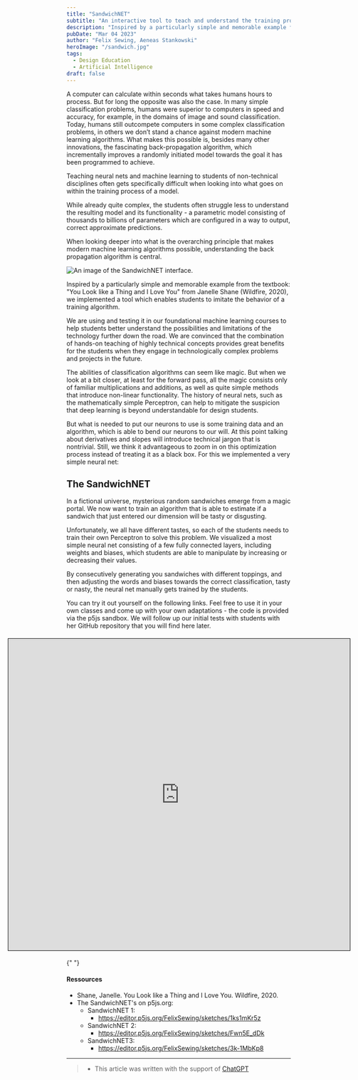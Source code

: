 ```yaml
---
title: "SandwichNET"
subtitle: "An interactive tool to teach and understand the training process of neural networks."
description: "Inspired by a particularly simple and memorable example from the textbook: 'You Look like a Thing and I Love You' from Janelle Shane (Wildfire, 2020), we implemented a tool which enables students to imitate the behavior of a training algorithm."
pubDate: "Mar 04 2023"
author: "Felix Sewing, Aeneas Stankowski"
heroImage: "/sandwich.jpg"
tags:
  - Design Education
  - Artificial Intelligence
draft: false
---
```


A computer can calculate within seconds what takes humans hours to process. But for long the opposite was also the case. In many simple classification problems, humans were superior to computers in speed and accuracy, for example, in the domains of image and sound classification. Today, humans still outcompete computers in some complex classification problems, in others we don’t stand a chance against modern machine learning algorithms. What makes this possible is, besides many other innovations, the fascinating back-propagation algorithm, which incrementally improves a randomly initiated model towards the goal it has been programmed to achieve.

Teaching neural nets and machine learning to students of non-technical disciplines often gets specifically difficult when looking into what goes on within the training process of a model.

While already quite complex, the students often struggle less to understand the resulting model and its functionality - a parametric model consisting of thousands to billions of parameters which are configured in a way to output, correct approximate predictions.

When looking deeper into what is the overarching principle that makes modern machine learning algorithms possible, understanding the back propagation algorithm is central.

![An image of the SandwichNET interface.](/SandwichNET_hero_img.jpg)

Inspired by a particularly simple and memorable example from the textbook: "You Look like a Thing and I Love You" from Janelle Shane (Wildfire, 2020), we implemented a tool which enables students to imitate the behavior of a training algorithm.

We are using and testing it in our foundational machine learning courses to help students better understand the possibilities and limitations of the technology further down the road. We are convinced that the combination of hands-on teaching of highly technical concepts provides great benefits for the students when they engage in technologically complex problems and projects in the future.

The abilities of classification algorithms can seem like magic. But when we look at a bit closer, at least for the forward pass, all the magic consists only of familiar multiplications and additions, as well as quite simple methods that introduce non-linear functionality. The history of neural nets, such as the mathematically simple Perceptron, can help to mitigate the suspicion that deep learning is beyond understandable for design students.

But what is needed to put our neurons to use is some training data and an algorithm, which is able to bend our neurons to our will. At this point talking about derivatives and slopes will introduce technical jargon that is nontrivial. Still, we think it advantageous to zoom in on this optimization process instead of treating it as a black box. For this we implemented a very simple neural net:

## The SandwichNET

In a fictional universe, mysterious random sandwiches emerge from a magic portal. We now want to train an algorithm that is able to estimate if a sandwich that just entered our dimension will be tasty or disgusting.

Unfortunately, we all have different tastes, so each of the students needs to train their own Perceptron to solve this problem. We visualized a most simple neural net consisting of a few fully connected layers, including weights and biases, which students are able to manipulate by increasing or decreasing their values.

By consecutively generating you sandwiches with different toppings, and then adjusting the words and biases towards the correct classification, tasty or nasty, the neural net manually gets trained by the students.

You can try it out yourself on the following links. Feel free to use it in your own classes and come up with your own adaptations - the code is provided via the p5js sandbox. We will follow up our initial tests with students with her GitHub repository that you will find here later.

<div
  style="display: block; height: 43.75rem; margin: 1.25rem 0 1.25rem 0; z-index: 1;!important"
  class="invisible lg:visible"
>
  <iframe
    style="display: block; z-index: 0; position: absolute; width: 80vw; height: 43.75rem; left: 10vw; border: 1px solid black"
    src="https://editor.p5js.org/FelixSewing/full/Fwn5E_dDk"
  ></iframe>
</div>{" "}

#### Ressources

- Shane, Janelle. You Look like a Thing and I Love You. Wildfire, 2020.
- The SandwichNET's on p5js.org:
  - SandwichNET 1:
    - https://editor.p5js.org/FelixSewing/sketches/1ks1mKr5z
  - SandwichNET 2:
    - https://editor.p5js.org/FelixSewing/sketches/Fwn5E_dDk
  - SandwichNET3:
    - https://editor.p5js.org/FelixSewing/sketches/3k-1MbKp8

---

> - This article was written with the support of [ChatGPT](https://chat.openai.com/)
